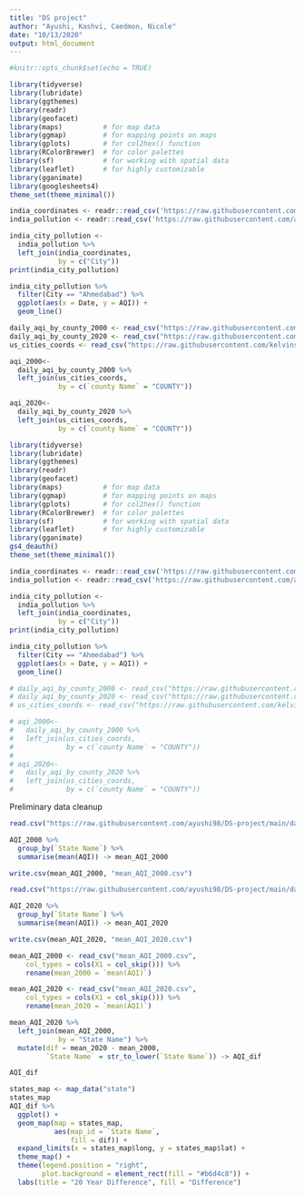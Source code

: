 ```yaml
---
title: "DS project"
author: "Ayushi, Kashvi, Caedmon, Nicole"
date: "10/13/2020"
output: html_document
---
```


```r
#knitr::opts_chunk$set(echo = TRUE)
```

```r
library(tidyverse)
library(lubridate)     
library(ggthemes)      
library(readr)
library(geofacet)     
library(maps)          # for map data
library(ggmap)         # for mapping points on maps
library(gplots)        # for col2hex() function
library(RColorBrewer)  # for color palettes
library(sf)            # for working with spatial data
library(leaflet)       # for highly customizable
library(gganimate)
library(googlesheets4)
theme_set(theme_minimal())
```

```r
india_coordinates <- readr::read_csv('https://raw.githubusercontent.com/ayushi98/DS-project/main/Indian%20Cities%20Database.csv') #For Indian Cities' Latitude and Longitude
india_pollution <- readr::read_csv('https://raw.githubusercontent.com/ayushi98/DS-project/main/city_day.csv') #For Indian Cities' Pollution Levels
```

```r
india_city_pollution <-
  india_pollution %>% 
  left_join(india_coordinates,
            by = c("City")) 
print(india_city_pollution)
```



```r
india_city_pollution %>% 
  filter(City == "Ahmedabad") %>% 
  ggplot(aes(x = Date, y = AQI)) +
  geom_line()
```


```r
daily_aqi_by_county_2000 <- read_csv("https://raw.githubusercontent.com/ayushi98/DS-project/main/daily_aqi_by_county_2000.csv")
daily_aqi_by_county_2020 <- read_csv("https://raw.githubusercontent.com/ayushi98/DS-project/main/daily_aqi_by_county_2020.csv")
us_cities_coords <- read_csv("https://raw.githubusercontent.com/kelvins/US-Cities-Database/main/csv/us_cities.csv")
```

```r
aqi_2000<-
  daily_aqi_by_county_2000 %>% 
  left_join(us_cities_coords,
            by = c(`county Name` = "COUNTY")) 

aqi_2020<-
  daily_aqi_by_county_2020 %>% 
  left_join(us_cities_coords,
            by = c(`county Name` = "COUNTY"))
```

```r
library(tidyverse)
library(lubridate)     
library(ggthemes)      
library(readr)
library(geofacet)     
library(maps)          # for map data
library(ggmap)         # for mapping points on maps
library(gplots)        # for col2hex() function
library(RColorBrewer)  # for color palettes
library(sf)            # for working with spatial data
library(leaflet)       # for highly customizable
library(gganimate)
gs4_deauth()
theme_set(theme_minimal())
```

```r
india_coordinates <- readr::read_csv('https://raw.githubusercontent.com/ayushi98/DS-project/main/Indian%20Cities%20Database.csv') #For Indian Cities' Latitude and Longitude
india_pollution <- readr::read_csv('https://raw.githubusercontent.com/ayushi98/DS-project/main/city_day.csv') #For Indian Cities' Pollution Levels
```

```r
india_city_pollution <-
  india_pollution %>% 
  left_join(india_coordinates,
            by = c("City")) 
print(india_city_pollution)
```



```r
india_city_pollution %>% 
  filter(City == "Ahmedabad") %>% 
  ggplot(aes(x = Date, y = AQI)) +
  geom_line()
```


```r
# daily_aqi_by_county_2000 <- read_csv("https://raw.githubusercontent.com/ayushi98/DS-project/main/daily_aqi_by_county_2000.csv")
# daily_aqi_by_county_2020 <- read_csv("https://raw.githubusercontent.com/ayushi98/DS-project/main/daily_aqi_by_county_2020.csv")
# us_cities_coords <- read_csv("https://raw.githubusercontent.com/kelvins/US-Cities-Database/main/csv/us_cities.csv")
```

```r
# aqi_2000<-
#   daily_aqi_by_county_2000 %>% 
#   left_join(us_cities_coords,
#             by = c(`county Name` = "COUNTY")) 
# 
# aqi_2020<-
#   daily_aqi_by_county_2020 %>% 
#   left_join(us_cities_coords,
#             by = c(`county Name` = "COUNTY"))
```

Preliminary data cleanup
```r
read.csv("https://raw.githubusercontent.com/ayushi98/DS-project/main/daily_aqi_by_county_2000.csv") -> AQI_2000

AQI_2000 %>%
  group_by(`State Name`) %>%
  summarise(mean(AQI)) -> mean_AQI_2000

write.csv(mean_AQI_2000, "mean_AQI_2000.csv")

read.csv("https://raw.githubusercontent.com/ayushi98/DS-project/main/daily_aqi_by_county_2020.csv") -> AQI_2020

AQI_2020 %>%
  group_by(`State Name`) %>%
  summarise(mean(AQI)) -> mean_AQI_2020

write.csv(mean_AQI_2020, "mean_AQI_2020.csv")
```
```r
mean_AQI_2000 <- read_csv("mean_AQI_2000.csv", 
    col_types = cols(X1 = col_skip())) %>%
    rename(mean_2000 = `mean(AQI)`)

mean_AQI_2020 <- read_csv("mean_AQI_2020.csv", 
    col_types = cols(X1 = col_skip())) %>%
    rename(mean_2020 = `mean(AQI)`)

mean_AQI_2020 %>%
  left_join(mean_AQI_2000,
            by = "State Name") %>%
  mutate(dif = mean_2020 - mean_2000,
         `State Name` = str_to_lower(`State Name`)) -> AQI_dif

AQI_dif
```

```r
states_map <- map_data("state")
states_map
AQI_dif %>%
  ggplot() +
  geom_map(map = states_map,
           aes(map_id = `State Name`,
               fill = dif)) +
  expand_limits(x = states_map$long, y = states_map$lat) +
  theme_map() +
  theme(legend.position = "right",
        plot.background = element_rect(fill = "#b6d4c8")) +
  labs(title = "20 Year Difference", fill = "Difference")
```

